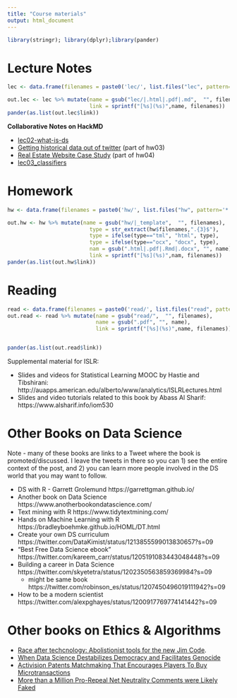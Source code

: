 ```yaml
---
title: "Course materials"
output: html_document
---
```


```r
library(stringr); library(dplyr);library(pander)
```


# Lecture Notes
```r
lec <- data.frame(filenames = paste0('lec/', list.files("lec", pattern='*.pdf|*.html|*.docx')))

out.lec <- lec %>% mutate(name = gsub("lec/|.html|.pdf|.md",  "", filenames), 
                          link = sprintf("[%s](%s)",name, filenames))
pander(as.list(out.lec$link))
```

**Collaborative Notes on HackMD**

* [lec02-what-is-ds](https://hackmd.io/@norcalbiostat/data485-lec02) 
* [Getting historical data out of twitter](https://hackmd.io/@norcalbiostat/data485-twitter) (part of hw03)
* [Real Estate Website Case Study](https://hackmd.io/@norcalbiostat/real-estate-case-study) (part of hw04)
* [lec03_classifiers](https://hackmd.io/@norcalbiostat/lec03_classifiers)


# Homework 
```r
hw <- data.frame(filenames = paste0('hw/', list.files("hw", pattern='*.pdf|*.html|*.docx')))

out.hw <- hw %>% mutate(name = gsub("hw/|_template",  "", filenames), 
                          type = str_extract(hw$filenames,".{3}$"),
                          type = ifelse(type=="tml", "html", type),
                          type = ifelse(type=="ocx", "docx", type),
                          nam = gsub(".html|.pdf|.Rmd|.docx", "", name), 
                          link = sprintf("[%s](%s)",nam, filenames))
pander(as.list(out.hw$link))
```

# Reading
```r
read <- data.frame(filenames = paste0('read/', list.files("read", pattern='*.pdf|*.html|*.docx')))
out.read <- read %>% mutate(name = gsub("read/",  "", filenames), 
                            name = gsub(".pdf", "", name),
                            link = sprintf("[%s](%s)",name, filenames))


pander(as.list(out.read$link))
```

Supplemental material for ISLR: 

* Slides and videos for Statistical Learning MOOC by Hastie and Tibshirani:  http://auapps.american.edu/alberto/www/analytics/ISLRLectures.html 
* Slides and video tutorials related to this book by Abass Al Sharif: https://www.alsharif.info/iom530 


# Other Books on Data Science
Note - many of these books are links to a Tweet where the book is promoted/discussed. I leave the tweets in there so you can 1) see the entire context of the post, and 2) you can learn more people involved in the DS world that you may want to follow. 

* DS with R - Garrett Grolemund https://garrettgman.github.io/
* Another book on Data Science https://www.anotherbookondatascience.com/
* Text mining with R https://www.tidytextmining.com/
* Hands on Machine Learning with R https://bradleyboehmke.github.io/HOML/DT.html
* Create your own DS curriculum https://twitter.com/DataKimist/status/1213855599013830657?s=09
* "Best Free Data Science ebook" https://twitter.com/kareem_carr/status/1205191083443048448?s=09
* Building a career in Data Science https://twitter.com/skyetetra/status/1202350563859369984?s=09
    - might be same book https://twitter.com/robinson_es/status/1207450496019111942?s=09
* How to be a modern scientist https://twitter.com/alexpghayes/status/1200917769774141442?s=09    



# Other books on Ethics & Algorithms

* [Race after techcnology: Abolistionist tools for the new Jim Code](https://www.amazon.com/Race-After-Technology-Abolitionist-Tools/dp/1509526404). 
* [When Data Science Destabilizes Democracy and Facilitates Genocide](http://www.fast.ai/2017/11/02/ethics/)
* [Activision Patents Matchmaking That Encourages Players To Buy Microtransactions](https://kotaku.com/activision-patents-matchmaking-that-encourages-players-1819630937)
* [More than a Million Pro-Repeal Net Neutrality Comments were Likely Faked](https://hackernoon.com/more-than-a-million-pro-repeal-net-neutrality-comments-were-likely-faked-e9f0e3ed36a6)

